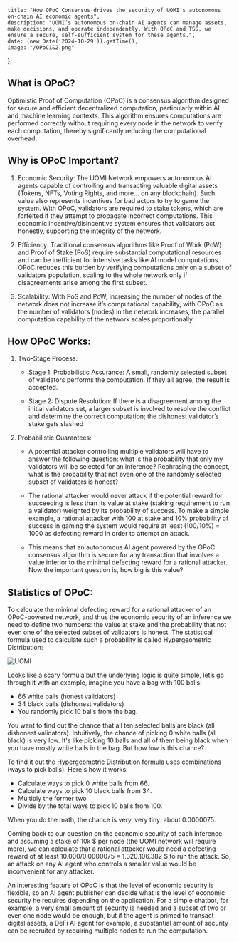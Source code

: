 	title: "How OPoC Consensus drives the security of UOMI’s autonomous on-chain AI economic agents",
    description: "UOMI’s autonomous on-chain AI agents can manage assets, make decisions, and operate independently. With OPoC and TSS, we ensure a secure, self-sufficient system for these agents.",
	date: (new Date('2024-10-29')).getTime(),
    image: "/OPoC1&2.png"
};

## What is OPoC?

Optimistic Proof of Computation (OPoC) is a consensus algorithm designed for secure and efficient decentralized computation, particularly within AI and machine learning contexts. This algorithm ensures computations are performed correctly without requiring every node in the network to verify each computation, thereby significantly reducing the computational overhead.
 
## Why is OPoC Important?

1. Economic Security: The UOMI Network empowers autonomous AI agents capable of controlling and transacting valuable digital assets (Tokens, NFTs, Voting Rights, and more… on any blockchain). Such value also represents incentives for bad actors to try to game the system. With OPoC, validators are required to stake tokens, which are forfeited if they attempt to propagate incorrect computations. This economic incentive/disincentive system ensures that validators act honestly, supporting the integrity of the network.

2. Efficiency: Traditional consensus algorithms like Proof of Work (PoW) and Proof of Stake (PoS) require substantial computational resources and can be inefficient for intensive tasks like AI model computations. OPoC reduces this burden by verifying computations only on a subset of validators population, scaling to the whole network only if disagreements arise among the first subset.

3. Scalability: With PoS and PoW, increasing the number of nodes of the network does not increase it’s computational capability, with OPoC as the number of validators (nodes) in the network increases, the parallel computation capability of the network scales proportionally.

## How OPoC Works:

1. Two-Stage Process:

	+ Stage 1: Probabilistic Assurance: A small, randomly selected subset of validators performs the computation. If they all agree, the result is accepted.

	+ Stage 2: Dispute Resolution: If there is a disagreement among the initial validators set, a larger subset is involved to resolve the conflict and determine the correct computation; the dishonest validator’s stake gets slashed

1. Probabilistic Guarantees:

	+ A potential attacker controlling multiple validators will have to answer the following question: what is the probability that only my validators will be selected for an inference? Rephrasing the concept, what is the probability that not even one of the randomly selected subset of validators is honest?

	+ The rational attacker would never attack if the potential reward for succeeding is less than its value at stake (staking requirement to run a validator) weighted by its probability of success. To make a simple example, a rational attacker with 100 at stake and 10% probability of success in gaming the system would require at least (100/10%) = 1000 as defecting reward in order to attempt an attack.  

	+ This means that an autonomous AI agent powered by the OPoC consensus algorithm is secure for any transaction that involves a value inferior to the minimal defecting reward for a rational attacker. Now the important question is, how big is this value?

## Statistics of OPoC:

To calculate the minimal defecting reward for a rational attacker of an OPoC-powered network, and thus the economic security of an inference we need to define two numbers: the value at stake and the probability that not even one of the selected subset of validators is honest. The statistical formula used to calculate such a probability is called Hypergeometric Distribution: 

![UOMI](/EquationOPoC.png)

Looks like a scary formula but the underlying logic is quite simple, let’s go through it with an example, imagine you have a bag with 100 balls:

+ 66 white balls (honest validators)
+ 34 black balls (dishonest validators)
+ You randomly pick 10 balls from the bag. 

You want to find out the chance that all ten selected balls are black (all dishonest validators). Intuitively, the chance of picking 0 white balls (all black) is very low. It's like picking 10 balls and all of them being black when you have mostly white balls in the bag. But how low is this chance? 

To find it out the Hypergeometric Distribution formula uses combinations (ways to pick balls). Here's how it works: 

+ Calculate ways to pick 0 white balls from 66. 
+ Calculate ways to pick 10 black balls from 34.
+ Multiply the former two
+ Divide by the total ways to pick 10 balls from 100.

When you do the math, the chance is very, very tiny: about 0.0000075.

Coming back to our question on the economic security of each inference and assuming a stake of 10k $ per node (the UOMI network will require more), we can calculate that a rational attacker would need a defecting reward of at least 10.000/0.0000075 = 1.320.106.382 $ to run the attack. So, an attack on any AI agent who controls a smaller value would be inconvenient for any attacker.

An interesting feature of OPoC is that the level of economic security is flexible, so an AI agent publisher can decide what is the level of economic security he requires depending on the application. For a simple chatbot, for example, a very small amount of security is needed and a subset of two or even one node would be enough, but if the agent is primed to transact digital assets, a DeFi AI agent for example, a substantial amount of security can be recruited by requiring multiple nodes to run the computation.


